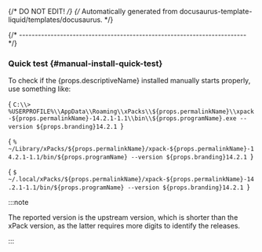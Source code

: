 {/* DO NOT EDIT! */}
{/* Automatically generated from docusaurus-template-liquid/templates/docusaurus. */}


{/* ------------------------------------------------------------------------ */}

### Quick test {#manual-install-quick-test}

To check if the {props.descriptiveName} installed manually starts properly, use something like:

<Tabs groupId="operating-systems">

<TabItem value="windows" label="Windows" default>

<CodeBlock language="console"> {
`C:\\> %USERPROFILE%\\AppData\\Roaming\\xPacks\\${props.permalinkName}\\xpack-${props.permalinkName}-14.2.1-1.1\\bin\\${props.programName}.exe --version
${props.branding}14.2.1
`} </CodeBlock>

</TabItem>

<TabItem value="macos" label="macOS">

<CodeBlock language="console"> {
`% ~/Library/xPacks/${props.permalinkName}/xpack-${props.permalinkName}-14.2.1-1.1/bin/${props.programName} --version
${props.branding}14.2.1
`} </CodeBlock>

</TabItem>

<TabItem value="linux" label="GNU/Linux">

<CodeBlock language="console"> {
`$ ~/.local/xPacks/${props.permalinkName}/xpack-${props.permalinkName}-14.2.1-1.1/bin/${props.programName} --version
${props.branding}14.2.1
`} </CodeBlock>

</TabItem>

</Tabs>

:::note

The reported version is the upstream version, which is shorter than the xPack
version, as the latter requires more digits to identify the releases.

:::
